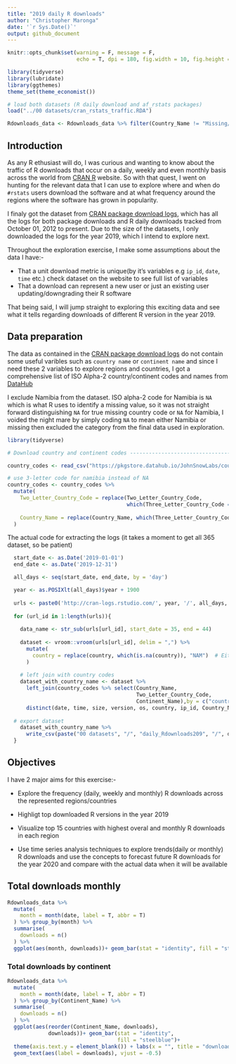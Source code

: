 ```yaml
---
title: "2019 daily R downloads"
author: "Christopher Maronga"
date: '`r Sys.Date()`'
output: github_document
---
```


```r
knitr::opts_chunk$set(warning = F, message = F,
                      echo = T, dpi = 180, fig.width = 10, fig.height = 6)

library(tidyverse)
library(lubridate)
library(ggthemes)
theme_set(theme_economist())

```

```r
# load both datasets (R daily download and af_rstats packages)
load("../00 datasets/cran_rstats_traffic.RDA")

Rdownloads_data <- Rdownloads_data %>% filter(Country_Name != "Missing/Namibia") 
```

## Introduction
As any R ethusiast will do, I was curious and wanting to know about the traffic of R downloads that occur on a daily, weekly and even monthly basis across the world from [CRAN R](https://cran.r-project.org/) website. So with that quest, I went on hunting for the relevant data that I can use to explore where and when do `#rstats` users download the software and at what frequency around the regions where the software has grown in popularity.

I finaly got the dataset from [CRAN package download logs](http://cran-logs.rstudio.com/), which has all the logs for both package downloads and R daily downloads tracked from October 01, 2012 to present. Due to the size of the datasets, I only downloaded the logs for the year 2019, which I intend to explore next.

Throughout the exploration exercise, I make some assumptions about the data I have:-

- That a unit download metric is unique(by it's variables e.g `ip_id`, `date`, `time` etc.) check dataset on the website to see full list of variables
- That a download can represent a new user or just an existing user updating/downgrading their R software

That being said, I will jump straight to exploring this exciting data and see what it tells regarding downloads of different R version in the year 2019.

## Data preparation
The data as contained in the [CRAN package download logs](http://cran-logs.rstudio.com/) do not contain some useful varibles such as `country name` or `continent name` and since I need these 2 variables to explore regions and countries, I got a comprehensive list of ISO Alpha-2 country/continent codes and names from [DataHub](https://datahub.io/JohnSnowLabs/country-and-continent-codes-list)


I exclude Namibia from the dataset. ISO alpha-2 code for Namibia is `NA` which is what R uses to identify a missing value, so it was not straight forward distinguishing `NA` for true missing country code or `NA` for Namibia, I voided the night mare by simply coding `NA` to mean either Namibia or missing then excluded the category from the final data used in exploration.

```r
library(tidyverse)

# Download country and continent codes ------------------------------------

country_codes <- read_csv("https://pkgstore.datahub.io/JohnSnowLabs/country-and-continent-codes-list/country-and-continent-codes-list-csv_csv/data/b7876b7f496677669644f3d1069d3121/country-and-continent-codes-list-csv_csv.csv")

# use 3-letter code for namibia instead of NA
country_codes <- country_codes %>% 
  mutate(
    Two_Letter_Country_Code = replace(Two_Letter_Country_Code, 
                                      which(Three_Letter_Country_Code == "NAM"), "NAM"),
    
    Country_Name = replace(Country_Name, which(Three_Letter_Country_Code == "NAM"), "Missing/Namibia")
  )

```

The actual code for extracting the logs (it takes a moment to get all 365 dataset, so be patient)

```r
  start_date <- as.Date('2019-01-01')
  end_date <- as.Date('2019-12-31')

  all_days <- seq(start_date, end_date, by = 'day')

  year <- as.POSIXlt(all_days)$year + 1900
  
  urls <- paste0('http://cran-logs.rstudio.com/', year, '/', all_days, "-r",'.csv.gz')
  
  for (url_id in 1:length(urls)){
    
    data_name <- str_sub(urls[url_id], start_date = 35, end = 44)
  
    dataset <- vroom::vroom(urls[url_id], delim = ",") %>% 
      mutate(
        country = replace(country, which(is.na(country)), "NAM")  # Either missing or belongs to Namibia (NA)
      )
    
    # left join with country codes
    dataset_with_country_name <- dataset %>%   
      left_join(country_codes %>% select(Country_Name, 
                                         Two_Letter_Country_Code, 
                                         Continent_Name),by = c("country" = "Two_Letter_Country_Code")) %>% 
      distinct(date, time, size, version, os, country, ip_id, Country_Name, Continent_Name, .keep_all = T)
    
  # export dataset
    dataset_with_country_name %>% 
      write_csv(paste("00 datasets", "/", "daily_Rdownloads209", "/", data_name, ".csv", sep = ""))
  }
```

## Objectives
I have 2 major aims for this exercise:-

- Explore the frequency (daily, weekly and monthly) R downloads across the represented regions/countries

- Highligt top downloaded R versions in the year 2019

- Visualize top 15 countries with highest overal and monthly R downloads in each region

- Use time series analysis techniques to explore trends(daily or monthly) R downloads and use the concepts to forecast future R downloads for the year 2020 and compare with the actual data when it will be available


## Total downloads monthly

```r
Rdownloads_data %>% 
  mutate(
    month = month(date, label = T, abbr = T)
  ) %>% group_by(month) %>% 
  summarise(
    downloads = n()
  ) %>% 
  ggplot(aes(month, downloads))+ geom_bar(stat = "identity", fill = "steelblue")
```


### Total downloads by continent

```r
Rdownloads_data %>% 
  mutate(
    month = month(date, label = T, abbr = T)
  ) %>% group_by(Continent_Name) %>% 
  summarise(
    downloads = n()
  ) %>% 
  ggplot(aes(reorder(Continent_Name, downloads), 
             downloads))+ geom_bar(stat = "identity", 
                                   fill = "steelblue")+
  theme(axis.text.y = element_blank()) + labs(x = "", title = "downloads by continent", y = "")+
  geom_text(aes(label = downloads), vjust = -0.5)
```





















